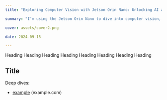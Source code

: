```yaml
---
title: "Exploring Computer Vision with Jetson Orin Nano: Unlocking AI at the Edge"

summary: "I’m using the Jetson Orin Nano to dive into computer vision, harnessing its power for real-time analysis"

cover: assets/cover2.png

date: 2024-09-15

---
```


Heading Heading Heading Heading Heading Heading Heading Heading




## Title

Deep dives:
- [example](https://example.com) (example.com)

